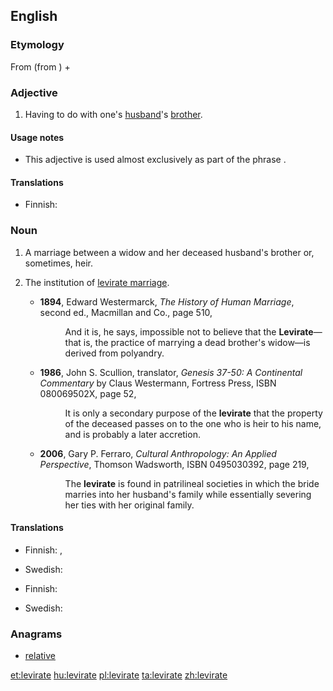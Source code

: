 ==English==

===Etymology===
From {{etyl|la|en}} {{term|levir|lēvir||husband's brother, brother-in-law|lang=la}} (from {{etyl|ine-pro|en}} {{recons|daiwos||one's brother-in-law|lang=ine-pro}}) + {{term|-ate||lang=en}}

===Adjective===
{{en-adj|-}}

# Having to do with one's [[husband]]'s [[brother]].

====Usage notes====
* This adjective is used almost exclusively as part of the phrase {{term|levirate marriage}}.

====Translations====
{{trans-top|having to do with husband's brother}}
* Finnish: {{t+|fi|lankous|alt=lankous-}}
{{trans-mid}}
{{trans-bottom}}

===Noun===
{{en-noun}}
# {{countable}} A marriage between a widow and her deceased husband's brother or, sometimes, heir.
# {{context|anthropology}} The institution of [[levirate marriage]].
#* '''1894''', Edward Westermarck, ''The History of Human Marriage'', second ed., Macmillan and Co., page 510,
#*: And it is, he says, impossible not to believe that the '''Levirate'''—that is, the practice of marrying a dead brother's widow—is derived from polyandry.
#* '''1986''', John S. Scullion, translator, ''Genesis 37-50: A Continental Commentary'' by Claus Westermann, Fortress Press, ISBN 080069502X, page 52,
#*: It is only a secondary purpose of the '''levirate''' that the property of the deceased passes on to the one who is heir to his name, and is probably a later accretion.
#* '''2006''', Gary P. Ferraro, ''Cultural Anthropology: An Applied Perspective'', Thomson Wadsworth, ISBN 0495030392, page 219,
#*: The '''levirate''' is found in patrilineal societies in which the bride marries into her husband's family while essentially severing her ties with her original family.

====Translations====
{{trans-top|marriage}}
* Finnish: {{t-|fi|leviraatti}}, {{t-|fi|lankousavioliitto}}
{{trans-mid}}
* Swedish: {{t-|sv|levirat|n}}
{{trans-bottom}}

{{trans-top|institution}}
* Finnish: {{t-|fi|leviraatti}}
{{trans-mid}}
* Swedish: {{t-|sv|levirat|n}}
{{trans-bottom}}

===Anagrams===
* [[relative#English|relative]]

[[et:levirate]]
[[hu:levirate]]
[[pl:levirate]]
[[ta:levirate]]
[[zh:levirate]]